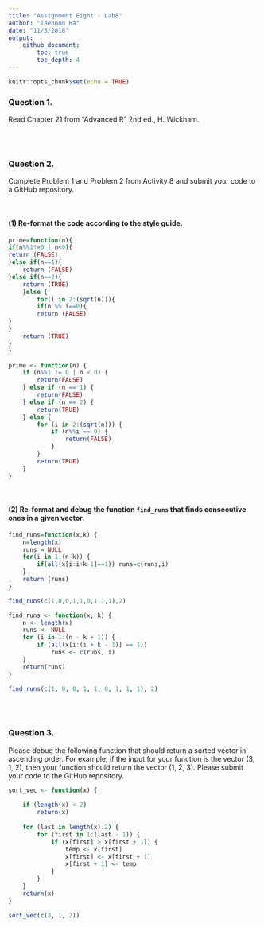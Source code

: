 ```yaml
---
title: "Assignment Eight - Lab8"
author: "Taehoon Ha"
date: "11/3/2018"
output: 
    github_document:
        toc: true
        toc_depth: 4
---
```


```r
knitr::opts_chunk$set(echo = TRUE)
```

### Question 1. 
Read Chapter 21 from "Advanced R" 2nd ed., H. Wickham.

<br><br>

### Question 2.
Complete Problem 1 and Problem 2 from Activity 8 and submit your code to a GitHub repository.

<br>

#### (1) Re-format the code according to the style guide.
```r
prime=function(n){ 
if(n%%1!=0 | n<0){ 
return (FALSE)
}else if(n==1){
    return (FALSE)
}else if(n==2){
    return (TRUE)
    }else {
        for(i in 2:(sqrt(n))){
        if(n %% i==0){
        return (FALSE)
}
}
    return (TRUE)
}
}
```

```r
prime <- function(n) {
    if (n%%1 != 0 | n < 0) {
        return(FALSE)
    } else if (n == 1) {
        return(FALSE)
    } else if (n == 2) {
        return(TRUE)
    } else {
        for (i in 2:(sqrt(n))) {
            if (n%%i == 0) {
                return(FALSE)
            }
        }
        return(TRUE)
    }
}
```

<br>

#### (2) Re-format and debug the function `find_runs` that finds consecutive ones in a given vector.
```r
find_runs=function(x,k) {
    n=length(x)
    runs = NULL
    for(i in 1:(n-k)) {
        if(all(x[i:i+k-1]==1)) runs=c(runs,i) 
    }
    return (runs) 
}

find_runs(c(1,0,0,1,1,0,1,1,1),2)
```

```r
find_runs <- function(x, k) {
    n <- length(x)
    runs <- NULL
    for (i in 1:(n - k + 1)) {
        if (all(x[i:(i + k - 1)] == 1)) 
            runs <- c(runs, i)
    }
    return(runs)
}

find_runs(c(1, 0, 0, 1, 1, 0, 1, 1, 1), 2)
```

<br><br>

### Question 3.
Please debug the following function that should return a sorted vector in ascending order. For example, if the input for your function is the vector (3, 1, 2), then your function should return the vector (1, 2, 3). Please submit your code to the GitHub repository.
```r
sort_vec <- function(x) {
    
    if (length(x) < 2) 
        return(x)
    
    for (last in length(x):2) {
        for (first in 1:(last - 1)) {
            if (x[first] > x[first + 1]) {
                temp <- x[first]
                x[first] <- x[first + 1]
                x[first + 1] <- temp
            }
        }
    }
    return(x)
}

sort_vec(c(3, 1, 2))
```

